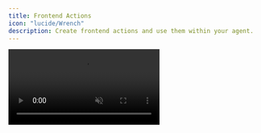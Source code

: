 ```yaml
---
title: Frontend Actions
icon: "lucide/Wrench"
description: Create frontend actions and use them within your agent.
---
```


<video src="/images/frontend-actions-demo.mp4" className="rounded-lg shadow-xl" loop inline controls autoPlay muted />
<Callout>
    This video shows the [coagents starter](https://github.com/copilotkit/coagents-starter) repo with the [implementation](#implementation) section applied to it!
</Callout>

## What is this?

Frontend actions are powerful tools that allow your AI agents to directly interact with and update your application's user interface. Think of them as bridges that connect your agent's decision-making capabilities with your frontend's interactive elements.

## When should I use this?

Frontend actions are essential when you want to create truly interactive AI applications where your agent needs to:

- Dynamically update UI elements
- Trigger frontend animations or transitions
- Show alerts or notifications
- Modify application state
- Handle user interactions programmatically

Without frontend actions, agents are limited to just processing and returning data. By implementing frontend actions, you can create rich, interactive experiences where your agent actively drives the user interface.

## Implementation

<Steps>
    <Step>
        ### Setup CopilotKit

        To use frontend actions, you'll need to setup CopilotKit first. For the sake of brevity, we won't cover it here. 

        Check out our [getting started guide](/coagents/quickstart/langgraph) and come back here when you're setup!
    </Step>

    <Step>
        ### Create a frontend action

        First, you'll need to create a frontend action using the [useCopilotAction](/reference/hooks/useCopilotAction) hook. Here's a simple one to get you started
        that says hello to the user.

        ```tsx title="page.tsx"
        import { useCopilotAction } from "@copilotkit/react-core" // [!code highlight]
            
        export function Page() {
          // ...

          // [!code highlight:16]
          useCopilotAction({
            name: "sayHello",
            description: "Say hello to the user",
            available: "remote", // optional, makes it so the action is *only* available to the agent
            parameters: [
              {
                name: "name",
                type: "string",
                description: "The name of the user to say hello to",
                required: true,
              },
            ],
            handler: async ({ name }) => {
              alert(`Hello, ${name}!`);
            },
          });

          // ...
        }
        ```
    </Step>
    <Step>
        ###  Modify your agent
        Now, we'll need to modify the agent to access these frontend actions. Open up for your agent's folder and continue from there!
    </Step>
    <Step>
        ### Install the CopilotKit SDK
        <InstallSDKSnippet components={props.components}/>
    </Step>
    <Step>
        ### Inheriting from CopilotKitState

        To access the frontend actions provided by CopilotKit, you can inherit from CopilotKitState in your agent's state definition:

        <Tabs groupId="language" items={['Python', 'TypeScript']} default="Python">
            <Tab value="Python">
                ```python title="agent-py/sample_agent/agent.py"
                from copilotkit import CopilotKitState # [!code highlight]

                class YourAgentState(CopilotKitState): # [!code highlight]
                    your_additional_properties: str
                ```
            </Tab>
            <Tab value="TypeScript">
                ```typescript title="agent-js/src/agent.ts"
                import { Annotation } from "@langchain/langgraph";
                import { CopilotKitStateAnnotation } from "@copilotkit/sdk-js/langgraph"; // [!code highlight]

                export const YourAgentStateAnnotation = Annotation.Root({
                    yourAdditionalProperty: Annotation<string>,
                    ...CopilotKitStateAnnotation.spec, // [!code highlight]
                });
                export type YourAgentState = typeof YourAgentStateAnnotation.State;
                ```
            </Tab>
        </Tabs>

        By doing this, your agent's state will include the `copilotkit` property, which contains the frontend actions that can be accessed and invoked.
    </Step>
    <Step>
        ### Accessing Frontend Actions

        Once your agent's state includes the `copilotkit` property, you can access the frontend actions and utilize them within your agent's logic.

        Here's how you can call a frontend action from your agent:

        <Tabs groupId="language" items={['Python', 'TypeScript']} default="Python">
            <Tab value="Python">
                ```python title="agent-py/sample_agent/agent.py"
                async def agent_node(state: YourAgentState, config: RunnableConfig):
                    # Access the actions from the copilotkit property

                    actions = state.get("copilotkit", {}).get("actions", []) # [!code highlight]
                    model = ChatOpenAI(model="gpt-4o").bind_tools(actions)

                    # ...
                ```
            </Tab>
            <Tab value="TypeScript">
                ```typescript title="agent-js/src/agent.ts"
                async function agentNode(state: YourAgentState, config: RunnableConfig): Promise<YourAgentState> {
                    // Access the actions from the copilotkit property

                    const actions = state.copilotkit?.actions; // [!code highlight]
                    const model = ChatOpenAI({ model: 'gpt-4o' }).bindTools(actions);

                    // ...
                }
                ```
            </Tab>
        </Tabs>

        These actions are automatically populated by CopilotKit and are compatible with LangChain's tool call definitions, making it straightforward to integrate them into your agent's workflow.
    </Step>
    <Step>
        ### Give it a try!
        You've now given your agent the ability to directly call any CopilotActions you've defined. These actions will be available as tools to the agent where they can be used as needed.
    </Step>
</Steps>
